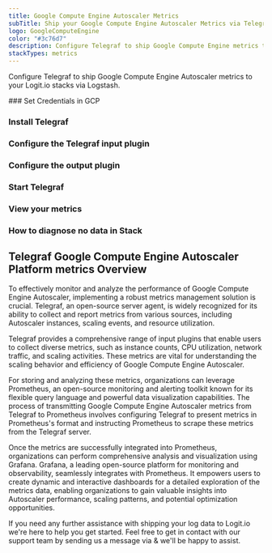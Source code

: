 ```yaml
---
title: Google Compute Engine Autoscaler Metrics
subTitle: Ship your Google Compute Engine Autoscaler Metrics via Telegraf to your Logit.io Stack
logo: GoogleComputeEngine
color: "#3c76d7"
description: Configure Telegraf to ship Google Compute Engine metrics to your Logit.io stacks. Get started using our Telegraf Google Compute Engine metrics example.
stackTypes: metrics
---
```


Configure Telegraf to ship Google Compute Engine Autoscaler metrics to your Logit.io stacks via Logstash.

<Steps>
  ### Set Credentials in GCP

  <SetGCPCredentials intro="Google Compute Engine Autoscaler is a powerful feature within Google Cloud that automatically adjusts the number of Compute Engine instances based on real-time demand. It allows organizations to efficiently scale their infrastructure to meet fluctuating workload requirements, ensuring optimal performance and cost efficiency."/>
  
  ### Install Telegraf

  <InstallTelegraf />

  ### Configure the Telegraf input plugin

  <TelegrafStackDriverInput metric_type="autoscaler.googleapis.com"/>

  ### Configure the output plugin

  <TelegrafOutputPlugin />

  ### Start Telegraf

  <StartTelegraf />

  ### View your metrics
  <LaunchStack stackType="metrics" source="Google_Compute_Engine_Autoscaler_Metrics_via_Telegraf" utmMedium="metrics" utmCampaign="telegraf-GoogleComputeEngineAutoscaler-metrics" />

  ### How to diagnose no data in Stack

  <DiagnoseNoData />
</Steps>

## Telegraf Google Compute Engine Autoscaler Platform metrics Overview

To effectively monitor and analyze the performance of Google Compute Engine Autoscaler, implementing a 
robust metrics management solution is crucial. Telegraf, an open-source server agent, is widely 
recognized for its ability to collect and report metrics from various sources, including Autoscaler 
instances, scaling events, and resource utilization.

Telegraf provides a comprehensive range of input plugins that enable users to collect diverse metrics, 
such as instance counts, CPU utilization, network traffic, and scaling activities. These metrics are 
vital for understanding the scaling behavior and efficiency of Google Compute Engine Autoscaler.

For storing and analyzing these metrics, organizations can leverage Prometheus, an open-source 
monitoring and alerting toolkit known for its flexible query language and powerful data visualization 
capabilities. The process of transmitting Google Compute Engine Autoscaler metrics from Telegraf to 
Prometheus involves configuring Telegraf to present metrics in Prometheus's format and instructing 
Prometheus to scrape these metrics from the Telegraf server.

Once the metrics are successfully integrated into Prometheus, organizations can perform comprehensive 
analysis and visualization using Grafana. Grafana, a leading open-source platform for monitoring and 
observability, seamlessly integrates with Prometheus. It empowers users to create dynamic and 
interactive dashboards for a detailed exploration of the metrics data, enabling organizations to gain 
valuable insights into Autoscaler performance, scaling patterns, and potential optimization opportunities.

If you need any further assistance with shipping your log data to Logit.io we're here to help you get 
started. Feel free to get in contact with our support team by sending us a message via <IntercomButton text="live chat" /> & we'll be happy to assist.